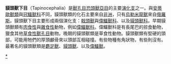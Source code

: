 {{Automatic taxobox
| taxon = Tapinocephalia
| authority = 
| fossil_range = {{fossil_range|268|260}}[[二疊紀|二疊紀]]中期
| image = Moschops BW.jpg
| image_caption = [[麝足獸|麝足獸]]
| subdivision_ranks = [[科|科]]
| subdivision = 
*?†科 Dimacrodontidae
*?†科 Driveriidae
*?†科 Mastersoniidae
*†[[戟头兽科|戟头兽科]] Styracocephalidae
*†[[貘头兽科|貘头兽科]] Tapinocephalidae
*†[[伟鳄兽科|伟鳄兽科]] Titanosuchidae
}}

'''貘頭獸下目'''（Tapinocephalia）是[[獸孔目|獸孔目]][[恐頭獸亞目|恐頭獸亞目]]的主要[[演化支|演化支]]之一。與[[安蒂歐獸類|安蒂歐獸類]]與[[冠鱷獸科|冠鱷獸科]]不同，貘頭獸類的化石主要來自[[非洲|非洲]]，只有[[烏勒米龍獸|烏勒米龍獸]]來自[[俄羅斯|俄羅斯]]。貘頭獸下目主要形成兩個演化支：[[戟頭獸|戟頭獸]]與[[偉鱷獸科|偉鱷獸科]]、以及[[貘頭獸科|貘頭獸科]]。早期貘頭獸類有[[肉食性|肉食性]]與[[雜食性|雜食性]]動物，例如[[偉鱷獸科|偉鱷獸科]]。偉鱷獸科是有長尾巴的掠食動物，獵食其他[[草食性|草食性]][[獸孔目|獸孔目]]動物。晚期的貘頭獸類是草食性動物。貘頭獸類有堅硬的頭部，可能用牠們的厚頭顱骨來以頭部互相碰撞。有些物種有角狀物，有些則沒有。最著名的貘頭獸類是[[麝足獸|麝足獸]]、[[貘頭獸|貘頭獸]]、以及[[偉鱷獸|偉鱷獸]]。
{{獸孔目|E.}}
{{Synapsida-stub}} 
{{taxonbar}}
[[Category:恐頭獸亞目|*]]